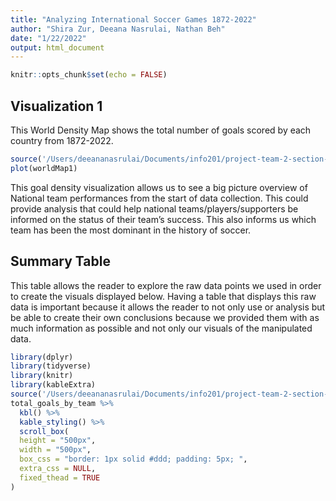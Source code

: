 ```yaml
---
title: "Analyzing International Soccer Games 1872-2022"
author: "Shira Zur, Deeana Nasrulai, Nathan Beh"
date: "1/22/2022"
output: html_document
---
```


```r
knitr::opts_chunk$set(echo = FALSE)
```

## Visualization 1

This World Density Map shows the total number of goals scored by each country from 1872-2022.

```r
source('/Users/deeananasrulai/Documents/info201/project-team-2-section-ac/source/Deeana_source_file.R')
plot(worldMap1)
```

This goal density visualization allows us to see a big picture overview of National team performances from the start of data collection. This could provide analysis that could help national teams/players/supporters be informed on the status of their team's success. This also informs us which team has been the most dominant in the history of soccer.

## Summary Table

This table allows the reader to explore the raw data points we used in order to create the visuals displayed below. Having a table that displays this raw data is important because it allows the reader to not only use or analysis but be able to create their own conclusions because we provided them with as much information as possible and not only our visuals of the manipulated data.

```r
library(dplyr)
library(tidyverse)
library(knitr)
library(kableExtra)
source('/Users/deeananasrulai/Documents/info201/project-team-2-section-ac/source/table.sourcefile.R')
total_goals_by_team %>%
  kbl() %>%
  kable_styling() %>% 
  scroll_box(
  height = "500px",
  width = "500px",
  box_css = "border: 1px solid #ddd; padding: 5px; ",
  extra_css = NULL,
  fixed_thead = TRUE
)
```
